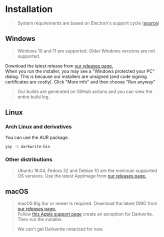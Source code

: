 # Installation
> System requirements are based on Electron's support cycle ([source](https://github.com/electron/electron/blob/main/README.md#platform-support))

## Windows
> Windows 10 and 11 are supported. Older Windows versions are not supported.

Download the latest release from [our releases page.](https://github.com/astudentinearth/darkwrite/releases)  
When you run the installer, you may see a "Windows protected your PC" dialog. This is because our installers are unsigned (and code signing certificates are costly). Click "More info" and then choose "Run anyway"

> Our builds are generated on GitHub actions and you can view the entire build log.

## Linux
### Arch Linux and derivatives
You can use the AUR package.
```bash
yay -S darkwrite-bin
```

### Other distributions
> Ubuntu 18.04, Fedora 32 and Debian 10 are the minimum supported OS versions.
Use the latest AppImage from [our releases page.](https://github.com/astudentinearth/darkwrite/releases)  

## macOS
> macOS Big Sur or newer is required.
Download the latest DMG from [our releases page.](https://github.com/astudentinearth/darkwrite/releases)  
Follow [this Apple support page](https://support.apple.com/guide/mac-help/open-a-mac-app-from-an-unknown-developer-mh40616/mac) create an exception for Darkwrite. Then run the installer.

> We can't get Darkwrite notarized for now.
